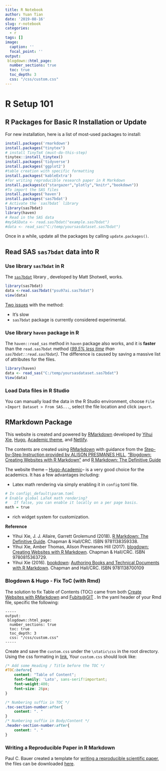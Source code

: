```yaml
---
title: R Notebook
author: Yuan Tian
date: '2019-08-16'
slug: r-notebook
categories:
  - r
tags: []
image:
  caption: ''
  focal_point: ''
output: 
 blogdown::html_page:
  number_sections: true
  toc: true
  toc_depth: 3
  css: "/css/custom.css"
---
```


# **R Setup 101**

## R Packages for Basic R Installation or Update

For new installation, here is a list of most-used packages to install: 

```r
install.packages('rmarkdown')
install.packages("tinytex")
# install TinyTeX (must-do-this-step)
tinytex::install_tinytex()  
install.packages('tidyverse')
install.packages('ggplot2')
#table creation with specific formatting
install.packages('kableExtra')
#for writing reproducible research paper in R Markdown
install.packages(c("stargazer","plotly","knitr","bookdown"))
#To import the SAS files
install.packages('haven')
install.packages('sas7bdat')
# Activate the `sas7bdat` library
library(sas7bdat)
library(haven)
# Read in the SAS data
#mySASData <- read.sas7bdat("example.sas7bdat")
#data <- read_sas("C:/temp/yoursasdataset.sas7bdat")

```
Once in a while, update all the packages by calling `update.packages()`.

## Read SAS `sas7bdat` data into R

### Use library `sas7bdat` in R

The [`sas7bdat`](https://www.rdocumentation.org/packages/sas7bdat/versions/0.5) library , developed by Matt Shotwell, works.

```r
library(sas7bdat)
data <-read.sas7bdat("psu97ai.sas7bdat")
view(data)
``` 

[Two issues](https://stackoverflow.com/questions/30006822/read-sas-sas7bdat-data-into-r) with the method:         

  * It's slow
  * `sas7bdat` package is currently considered experimental.
  
### Use library `haven` package in R

The `haven::read_sas` method in `haven` package also works, and it is **faster** than the `read.sas7bdat` method (*[99.5% less time](https://stackoverflow.com/questions/30006822/read-sas-sas7bdat-data-into-r) than `sas7bdat::read.sas7bdat`)*. The difference is caused by saving a massive list of attributes for the files. 

```r
library(haven)
data <- read_sas("C:/temp/yoursasdataset.sas7bdat")
View(data)
```
### Load Data files in R Studio 

You can manually load the data in the R Studio environment, choose `File >Import Dataset > From SAS...`, select the file location and click `import`. 

## RMarkdown Package

This website is created and powered by [RMarkdown](https://rmarkdown.rstudio.com/) developed by [Yihui Xie](https://yihui.name/en/), [Hugo](https://gohugo.io/), [Academic theme](https://sourcethemes.com/academic/#hero), and [Netlify](https://www.netlify.com/). 

The contents are created using [RMarkdown](https://rmarkdown.rstudio.com/) with guidance from the [Step-by-Step Instruction provided by ALISON PRESMANES HILL](https://alison.rbind.io/post/up-and-running-with-blogdown/),  ["Blogdown: Creating Websites with R Markdown"](https://bookdown.org/yihui/blogdown/) and [R Markdown: The Definitive Guide](https://bookdown.org/yihui/rmarkdown/)

The website theme -- [Hugo-Academic](https://sourcethemes.com/academic/#hero)-- is a very good choice for the academics. It has a few advantages including: 

* Latex math rendering via simply enabling it in `config` toml file.
```r
# In config\_default\param.toml
# Enable global LaTeX math rendering?
#   If false, you can enable it locally on a per page basis.
math = true
```
* rich widget system for customization. 

**Reference**

* Yihui Xie, J. J. Allaire, Garrett Grolemund (2018). [R Markdown: The Definitive Guide](https://bookdown.org/yihui/rmarkdown/). Chapman & Hall/CRC. ISBN 9781138359338.  
* Yihui Xie, Amber Thomas, Alison Presmanes Hill (2017). [blogdown:  Creating Websites with R Markdown](https://bookdown.org/yihui/blogdown/). Chapman & Hall/CRC. ISBN 9780815363729.
* Yihui Xie (2016). [bookdown](https://bookdown.org/): [Authoring Books and Technical Documents with R Markdown](https://bookdown.org/yihui/bookdown/). Chapman and Hall/CRC. ISBN 9781138700109

### Blogdown & Hugo - Fix ToC (with Rmd)

The solution to fix Table of Contents (TOC) came from both [Create Websites with RMarkdown](https://bookdown.org/yihui/blogdown/default-template.html) and [Fubits@GIT](https://dadascience.design/post/r-some-tricks-when-working-with-blogdown-hugo-working-draft/) .
In the yaml header of your Rmd file, specific the following: 

```
-----
output: 
 blogdown::html_page:
  number_sections: true
  toc: true
  toc_depth: 3
  css: "/css/custom.css"
-----
```
Create and save the `custom.css` under the `\static\css` in the root directory. Using the css formating in [link](https://dadascience.design/post/r-some-tricks-when-working-with-blogdown-hugo-working-draft/), Your `custom.css` should look like: 

```css
/* Add some Heading / Title before the TOC */
#TOC:before{
    content: "Table of Content";
    font-family: 'Lato', sans-serif!important;
    font-weight:400;
    font-size: 26px;
}

/* Numbering suffix in TOC */
.toc-section-number:after{
    content: ". "
}
/* Numbering suffix in Body/Content */
.header-section-number:after{
    content: ". "
}
```
### Writing a Reproducible Paper in R Markdown

Paul C. Bauer created a template for [writing a reproducible scientific paper](https://drive.google.com/drive/folders/0BzJFjFv2bz2xVFFJLTVtQnp5V0U), the files can be downloaded [here](https://drive.google.com/drive/folders/0BzJFjFv2bz2xVFFJLTVtQnp5V0U). 
